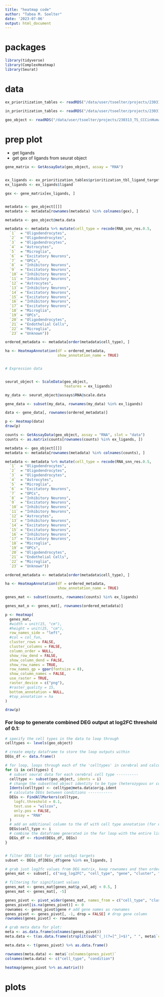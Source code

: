 ```yaml
---
title: "heatmap code"
author: "Tabea M. Soelter"
date: '2023-07-06'
output: html_document
---
```


# packages
```r
library(tidyverse)
library(ComplexHeatmap)
library(Seurat)
```

# data
```r
ex_prioritization_tables <- readRDS("/data/user/tsoelter/projects/230313_TS_CCCinHumanAD/results/intermediate_outputs/geo/ccc/ex_prioritization_tables.rds")

in_prioritization_tables <- readRDS("/data/user/tsoelter/projects/230313_TS_CCCinHumanAD/results/intermediate_outputs/geo/ccc/in_prioritization_tables.rds")

geo_object <- readRDS("/data/user/tsoelter/projects/230313_TS_CCCinHumanAD/data/geo_processed_seurat.rds")
```

# prep plot
- get ligands 
- get gex of ligands from seurat object
```r
gene_matrix <- GetAssayData(geo_object, assay = "RNA")


ex_ligands <- ex_prioritization_tables$prioritization_tbl_ligand_target %>% select(ligand) %>% unique()
ex_ligands <- ex_ligands$ligand

gex <- gene_matrix[ex_ligands, ]


metadata <- geo_object[[]]
metadata <- metadata[rownames(metadata) %in% colnames(gex), ]

```

```r
metadata <- geo_object@meta.data

metadata <- metadata %>% mutate(cell_type = recode(RNA_snn_res.0.5,
  `1`  = "Oligodendrocytes",
  `2`  = "Oligodendrocytes",
  `3`  = "Oligodendrocytes",
  `4`  = "Astrocytes",
  `5`  = "Microglia",
  `6`  = "Excitatory Neurons",
  `7`  = "OPCs",
  `8`  = "Inhibitory Neurons",
  `9`  = "Excitatory Neurons",
  `10` = "Inhibitory Neurons",
  `11` = "Inhibitory Neurons",
  `12` = "Astrocytes",
  `13` = "Inhibitory Neurons",
  `14` = "Excitatory Neurons",
  `15` = "Excitatory Neurons",
  `16` = "Inhibitory Neurons",
  `17` = "Excitatory Neurons",
  `18` = "Microglia",
  `19` = "OPCs",
  `20` = "Oligodendrocytes",
  `21` = "Endothelial Cells",
  `22` = "Microglia",
  `23` = "Unknown"))

ordered_metadata <- metadata[order(metadata$cell_type), ]

ha <- HeatmapAnnotation(df = ordered_metadata,
                        show_annotation_name = TRUE)


# Expression data


seurat_object <- ScaleData(geo_object,
                           features = ex_ligands)

my_data <- seurat_object@assays$RNA@scale.data

gene_data <- subset(my_data, rownames(my_data) %in% ex_ligands)

data <- gene_data[, rownames(ordered_metadata)]

p <- Heatmap(data)
draw(p)
```


```r
counts <- GetAssayData(geo_object, assay = "RNA", slot = "data")
counts <- as.matrix(counts[rownames(counts) %in% ex_ligands, ])

metadata <- geo_object[[]]
metadata <- metadata[rownames(metadata) %in% colnames(counts), ]

metadata <- metadata %>% mutate(cell_type = recode(RNA_snn_res.0.5,
  `1`  = "Oligodendrocytes",
  `2`  = "Oligodendrocytes",
  `3`  = "Oligodendrocytes",
  `4`  = "Astrocytes",
  `5`  = "Microglia",
  `6`  = "Excitatory Neurons",
  `7`  = "OPCs",
  `8`  = "Inhibitory Neurons",
  `9`  = "Excitatory Neurons",
  `10` = "Inhibitory Neurons",
  `11` = "Inhibitory Neurons",
  `12` = "Astrocytes",
  `13` = "Inhibitory Neurons",
  `14` = "Excitatory Neurons",
  `15` = "Excitatory Neurons",
  `16` = "Inhibitory Neurons",
  `17` = "Excitatory Neurons",
  `18` = "Microglia",
  `19` = "OPCs",
  `20` = "Oligodendrocytes",
  `21` = "Endothelial Cells",
  `22` = "Microglia",
  `23` = "Unknown"))

ordered_metadata <- metadata[order(metadata$cell_type), ]

ha <- HeatmapAnnotation(df = ordered_metadata,
                        show_annotation_name = TRUE)

genes_mat <- subset(counts, rownames(counts) %in% ex_ligands)

genes_mat_o <- genes_mat[, rownames(ordered_metadata)]

p <- Heatmap(
  genes_mat,
  #width = unit(15, "cm"), 
  #height = unit(25, "cm"),
  row_names_side = "left",
  #col = col_fun,
  cluster_rows = FALSE,
  cluster_columns = FALSE,
  column_order = NULL,
  show_row_dend = FALSE,
  show_column_dend = FALSE,
  show_row_names = TRUE,
  row_names_gp = gpar(fontsize = 8),
  show_column_names = FALSE,
  use_raster = TRUE,
  raster_device = c("png"),
  #raster_quality = 15,
  bottom_annotation = NULL,
  #top_annotation = ha
)

draw(p)
```

### For loop to generate combined DEG output at log2FC threshold of 0.1:
```r


# specify the cell types in the data to loop through
celltypes <- levels(geo_object)

# create empty dataframe to store the loop outputs within
DEGs_df <- data.frame()

# for loop, loops through each of the 'celltypes' in cerebral and calculates the DEG between conditions (heterozygous and control)
for (i in celltypes) {
  # subset seurat data for each cerebral cell type ----------
  celltype <- subset(geo_object, idents = i)
  # change the subsetted object identity to be type (heterozygous or control) so that DEG are calculated between the two conditions ------------
  Idents(celltype) <- celltype@meta.data$orig.ident
  # calculate DEGs between conditions -----------
  DEGs <- FindAllMarkers(celltype,
    logfc.threshold = 0.1,
    test.use = "wilcox",
    only.pos = FALSE,
    assay = "RNA"
  )
  # add an additional column to the df with cell type annotation (for downstream analysis purposes) -----------
  DEGs$cell_type <- i
  # combine the dataframe generated in the for loop with the entire list of all DEGs across cell types in cerebral ----------
  DEGs_df <- rbind(DEGs_df, DEGs)
}


# filter DEG list for just setbp1 targets
subset <- DEGs_df[DEGs_df$gene %in% ex_ligands, ]

# grab just log2fc values from DEG matrix, keep rownames and then order (below) by rowname
genes_mat <- subset[, c("avg_log2FC", "cell_type", "gene", "cluster", "p_val_adj"), drop = FALSE]

# filtering for significant values
genes_mat <- genes_mat[genes_mat$p_val_adj < 0.5, ]
genes_mat <- genes_mat[, -5]

genes_pivot <- pivot_wider(genes_mat, names_from = c("cell_type", "cluster"), values_from = "avg_log2FC", names_repair = "minimal")
genes_pivot[is.na(genes_pivot)] <- 0
rownames <- genes_pivot$gene # add gene names as rownames
genes_pivot <- genes_pivot[, -1, drop = FALSE] # drop gene column
rownames(genes_pivot) <- rownames

# grab meta data for plot:
meta <- as.data.frame(colnames(genes_pivot))
meta.data <- t(as.data.frame(strsplit(sub("(_)(?=[^_]+$)", " ", meta$`colnames(genes_pivot)`, perl = TRUE), " ")))

meta.data <- t(genes_pivot) %>% as.data.frame()

rownames(meta.data) <- meta$`colnames(genes_pivot)`
colnames(meta.data) <- c("cell_type", "condition")

heatmap(genes_pivot %>% as.matrix())

```


# plots
```r

```

